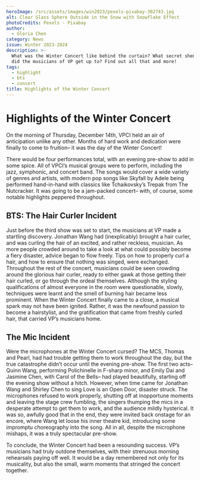 ```yaml
---
heroImage: /src/assets/images/win2023/pexels-pixabay-302743.jpg
alt: Clear Glass Sphere Outside in the Snow with Snowflake Effect
photoCredits: Pexels - Pixabay
author:
  - Gloria Chen
category: News
issue: Winter 2023-2024
description: >-
  What was the Winter Concert like behind the curtain? What secret shenanigans
  did the musicians of VP get up to? Find out all that and more!
tags:
  - highlight
  - bts
  - concert
title: Highlights of the Winter Concert
---
```


# Highlights of the Winter Concert

On the morning of Thursday, December 14th, VPCI held an air of anticipation unlike any other. Months of hard work and dedication were finally to come to fruition– it was the day of the Winter Concert!

There would be four performances total, with an evening pre-show to add in some spice. All of VPCI’s musical groups were to perform, including the jazz, symphonic, and concert band. The songs would cover a wide variety of genres and artists, with modern pop songs like Skyfall by Adele being performed hand-in-hand with classics like Tchaikovsky’s Trepak from The Nutcracker. It was going to be a jam-packed concert– with, of course, some notable highlights peppered throughout.

## BTS: The Hair Curler Incident

Just before the third show was set to start, the musicians at VP made a startling discovery. Jonathan Wang had (inexplicably) brought a hair curler, and was curling the hair of an excited, and rather reckless, musician. As more people crowded around to take a look at what could possibly become a fiery disaster, advice began to flow freely. Tips on how to properly curl a hair, and how to ensure that nothing was singed, were exchanged. Throughout the rest of the concert, musicians could be seen crowding around the glorious hair curler, ready to either gawk at those getting their hair curled, or go through the ordeal themselves. Although the styling qualifications of almost everyone in the room were questionable, slowly, techniques were learnt and the smell of burning hair became less prominent. When the Winter Concert finally came to a close, a musical spark may not have been ignited. Rather, it was the newfound passion to become a hairstylist, and the gratification that came from freshly curled hair, that carried VP’s musicians home.

## The Mic Incident

Were the microphones at the Winter Concert cursed? The MCS, Thomas and Pearl, had had trouble getting them to work throughout the day, but the true catastrophe didn’t occur until the evening pre-show. The first two acts– Quinn Wang, performing Polichinelle in F-sharp minor, and Emily Dai and Jasmine Chen, with Carol of the Bells– had played beautifully, starting off the evening show without a hitch. However, when time came for Jonathan Wang and Shirley Chen to sing Love is an Open Door, disaster struck. The microphones refused to work properly, shutting off at inopportune moments and leaving the stage crew fumbling, the singers thumping the mics in a desperate attempt to get them to work, and the audience mildly hysterical. It was so, awfully good that in the end, they were invited back onstage for an encore, where Wang let loose his inner theatre kid, introducing some impromptu choreography into the song. All in all, despite the microphone mishaps, it was a truly spectacular pre-show.

To conclude, the Winter Concert had been a resounding success. VP’s musicians had truly outdone themselves, with their strenuous morning rehearsals paying off well. It would be a day remembered not only for its musicality, but also the small, warm moments that stringed the concert together.
